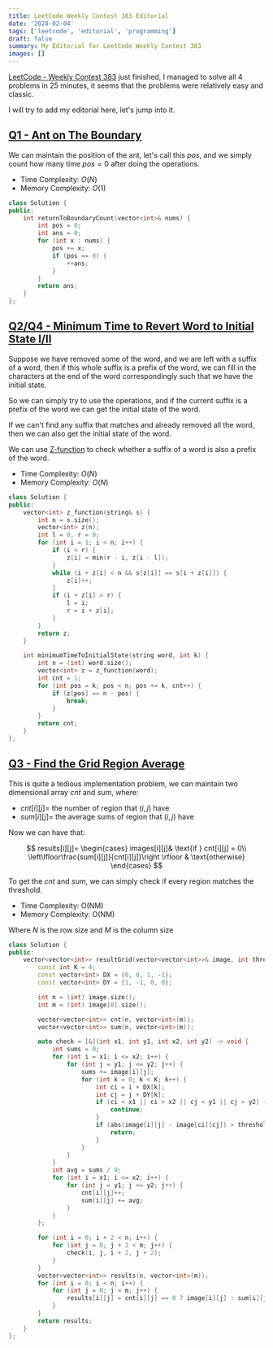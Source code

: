 ```yaml
---
title: LeetCode Weekly Contest 383 Editorial
date: '2024-02-04'
tags: ['leetcode', 'editorial', 'programming']
draft: false
summary: My Editorial for LeetCode Weekly Contest 383
images: []
---
```


[LeetCode - Weekly Contest 383](https://leetcode.com/contest/weekly-contest-383/) just finished, I managed to solve all $4$ problems in $25$ minutes, it seems that the problems were relatively easy and classic.

I will try to add my editorial here, let's jump into it.

## [Q1 - Ant on The Boundary](https://leetcode.com/contest/weekly-contest-383/problems/ant-on-the-boundary/)

We can maintain the position of the ant, let's call this $pos$, and we simply count how many time $pos = 0$ after doing the operations.

- Time Complexity: $O(N)$
- Memory Complexity: $O(1)$

```cpp
class Solution {
public:
    int returnToBoundaryCount(vector<int>& nums) {
        int pos = 0;
        int ans = 0;
        for (int x : nums) {
            pos += x;
            if (pos == 0) {
                ++ans;
            }
        }
        return ans;
    }
};
```

## [Q2/Q4 - Minimum Time to Revert Word to Initial State I/II](https://leetcode.com/contest/weekly-contest-383/problems/minimum-time-to-revert-word-to-initial-state-ii/)

Suppose we have removed some of the word, and we are left with a suffix of a word, then if this whole suffix is a prefix of the word, we can fill in the characters at the end of the word correspondingly such that we have the initial state.

So we can simply try to use the operations, and if the current suffix is a prefix of the word we can get the initial state of the word.

If we can't find any suffix that matches and already removed all the word, then we can also get the initial state of the word.

We can use [Z-function](https://cp-algorithms.com/string/z-function.html) to check whether a suffix of a word is also a prefix of the word.

- Time Complexity: $O(N)$
- Memory Complexity: $O(N)$

```cpp
class Solution {
public:
    vector<int> z_function(string& s) {
        int n = s.size();
        vector<int> z(n);
        int l = 0, r = 0;
        for (int i = 1; i < n; i++) {
            if (i < r) {
                z[i] = min(r - i, z[i - l]);
            }
            while (i + z[i] < n && s[z[i]] == s[i + z[i]]) {
                z[i]++;
            }
            if (i + z[i] > r) {
                l = i;
                r = i + z[i];
            }
        }
        return z;
    }

    int minimumTimeToInitialState(string word, int k) {
        int n = (int) word.size();
        vector<int> z = z_function(word);
        int cnt = 1;
        for (int pos = k; pos < n; pos += k, cnt++) {
            if (z[pos] == n - pos) {
                break;
            }
        }
        return cnt;
    }
};
```

## [Q3 - Find the Grid Region Average](https://leetcode.com/contest/weekly-contest-383/problems/find-the-grid-of-region-average/)

This is quite a tedious implementation problem, we can maintain two dimensional array $cnt$ and $sum$, where:

- $cnt[i][j] =$ the number of region that $(i, j)$ have
- $sum[i][j] =$ the average sums of region that $(i, j)$ have

Now we can have that:

$$
results[i][j]=
\begin{cases}
    images[i][j]& \text{if } cnt[i][j] = 0\\
    \left\lfloor\frac{sum[i][j]}{cnt[i][j]}\right \rfloor & \text{otherwise}
\end{cases}
$$

To get the $cnt$ and $sum$, we can simply check if every region matches the threshold.

- Time Complexity: O(NM)
- Memory Complexity: O(NM)

Where $N$ is the row size and $M$ is the column size

```cpp
class Solution {
public:
    vector<vector<int>> resultGrid(vector<vector<int>>& image, int threshold) {
        const int K = 4;
        const vector<int> DX = {0, 0, 1, -1};
        const vector<int> DY = {1, -1, 0, 0};

        int n = (int) image.size();
        int m = (int) image[0].size();

        vector<vector<int>> cnt(n, vector<int>(m));
        vector<vector<int>> sum(n, vector<int>(m));

        auto check = [&](int x1, int y1, int x2, int y2) -> void {
            int sums = 0;
            for (int i = x1; i <= x2; i++) {
                for (int j = y1; j <= y2; j++) {
                    sums += image[i][j];
                    for (int k = 0; k < K; k++) {
                        int ci = i + DX[k];
                        int cj = j + DY[k];
                        if (ci < x1 || ci > x2 || cj < y1 || cj > y2) {
                            continue;
                        }
                        if (abs(image[i][j] - image[ci][cj]) > threshold) {
                            return;
                        }
                    }
                }
            }
            int avg = sums / 9;
            for (int i = x1; i <= x2; i++) {
                for (int j = y1; j <= y2; j++) {
                    cnt[i][j]++;
                    sum[i][j] += avg;
                }
            }
        };

        for (int i = 0; i + 2 < n; i++) {
            for (int j = 0; j + 2 < m; j++) {
                check(i, j, i + 2, j + 2);
            }
        }
        vector<vector<int>> results(n, vector<int>(m));
        for (int i = 0; i < n; i++) {
            for (int j = 0; j < m; j++) {
                results[i][j] = cnt[i][j] == 0 ? image[i][j] : sum[i][j] / cnt[i][j];
            }
        }
        return results;
    }
};
```

